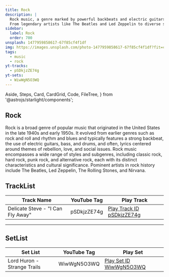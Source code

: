 ```yaml
---
title: Rock
description: |
  Rock music, a genre marked by powerful backbeats and electric guitars, has shaped popular music since the 1950s.
  From legendary artists like The Beatles and Led Zeppelin to diverse subgenres like punk, hard rock, and alternative, Rock continues to influence and inspire.
sidebar:
  label: Rock
  order: 700
unsplash: 1477959858617-67f85cf4f1df
img: https://images.unsplash.com/photo-1477959858617-67f85cf4f1df?fit=crop&w=1400&h=700&q=75
tags:
  - music
  - rock
yt-tracks:
  - pSDkjzZE74g
yt-sets:
  - WiwWgN5O3WQ
---
```


  Aside,
  Steps,
  Card,
  CardGrid,
  Code,
  FileTree,
} from '@astrojs/starlight/components';


## Rock

Rock is a broad genre of popular music that originated in the United States in the late 1940s and early 1950s.
It evolved from earlier genres such as rock and roll and rhythm and blues and typically features a strong backbeat, the use of electric guitars, bass, and drums, and often, lyrics centered around themes of rebellion, love, and social issues. Rock music encompasses a wide range of styles and subgenres, including classic rock, hard rock, punk rock, and alternative rock, each with its distinct characteristics and cultural significance.
Pominent artists in rock history include The Beatles, Led Zeppelin, The Rolling Stones, and Nirvana.

<Adsense />

## TrackList

| Track Name                        | YouTube Tag | Play Track                                                          |
| --------------------------------- | ----------- | ------------------------------------------------------------------- |
| Delicate Steve - "I Can Fly Away" | pSDkjzZE74g | [Play Track ID pSDkjzZE74g](https://kbve.com/music/?yt=pSDkjzZE74g) |

---

## SetList

| Set List                    | YouTube Tag | Play Set                                                          |
| --------------------------- | ----------- | ----------------------------------------------------------------- |
| Lord Huron - Strange Trails | WiwWgN5O3WQ | [Play Set ID WiwWgN5O3WQ](https://kbve.com/music/?yt=WiwWgN5O3WQ) |


<Adsense />

<Giscus />